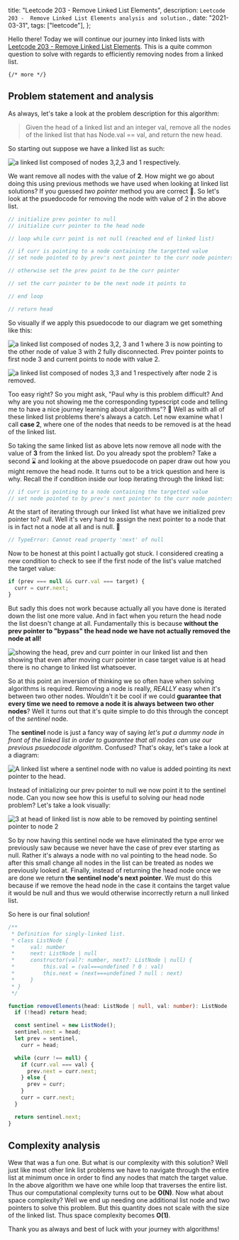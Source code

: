   title: "Leetcode 203 - Remove Linked List Elements",
  description: `Leetcode 203 -  Remove Linked List Elements analysis and solution.`,
  date: "2021-03-31",
  tags: ["leetcode"],
};

Hello there! Today we will continue our journey into linked lists with [Leetcode 203 - Remove Linked List Elements](https://leetcode.com/problems/remove-linked-list-elements/). This is a quite common question to solve with regards to efficiently removing nodes from a linked list.

`{/* more */}`

## Problem statement and analysis

As always, let's take a look at the problem description for this algorithm:

> Given the head of a linked list and an integer val, remove all the nodes of the linked list that has Node.val == val, and return the new head.

So starting out suppose we have a linked list as such:

<img
  src="./remove-linked-list-element-1.jpg"
  alt="a linked list composed of nodes 3,2,3 and 1 respectively."
/>

We want remove all nodes with the value of **2**. How might we go about doing this using previous methods we have used when looking at linked list solutions? If you guessed _two pointer_ method you are correct 🙌. So let's look at the psuedocode for removing the node with value of 2 in the above list.

```ts
// initialize prev pointer to null
// initialize curr pointer to the head node

// loop while curr point is not null (reached end of linked list)

// if curr is pointing to a node containing the targetted value
// set node pointed to by prev's next pointer to the curr node pointers next

// otherwise set the prev point to be the curr pointer

// set the curr pointer to be the next node it points to

// end loop

// return head
```

So visually if we apply this psuedocode to our diagram we get something like this:

<img
  src="./remove-linked-list-element-2.jpg"
  alt="a linked list composed of nodes 3,2, 3 and 1 where 3 is now pointing to the other node of value 3 with 2 fully disconnected. Prev pointer points to first node 3 and current points to node with value 2."
/>

<img
  src="./remove-linked-list-element-3.jpg"
  alt="a linked list composed of nodes 3,3 and 1 respectively after node 2 is removed."
/>

Too easy right? So you might ask, "Paul why is this problem difficult? And why are you not showing me the corresponding typescript code and telling me to have a nice journey learning about algorithms"? 🤔 Well as with all of these linked list problems there's always a catch. Let now examine what I call **case 2**, where one of the nodes that needs to be removed is at the head of the linked list.

So taking the same linked list as above lets now remove all node with the value of **3** from the linked list. Do you already spot the problem? Take a second ⌛ and looking at the above psuedocode on paper draw out how you might remove the head node. It turns out to be a trick question and here is why. Recall the if condition inside our loop iterating through the linked list:

```ts
// if curr is pointing to a node containing the targetted value
// set node pointed to by prev's next pointer to the curr node pointers next
```

At the start of iterating through our linked list what have we initialized prev pointer to? _null_. Well it's very hard to assign the next pointer to a node that is in fact not a node at all and is null. 🤯

```ts
// TypeError: Cannot read property 'next' of null
```

Now to be honest at this point I actually got stuck. I considered creating a new condition to check to see if the first node of the list's value matched the target value:

```ts
if (prev === null && curr.val === target) {
  curr = curr.next;
}
```

But sadly this does not work because actually all you have done is iterated down the list one more value. And in fact when you return the head node the list doesn't change at all. Fundamentally this is because **without the prev pointer to "bypass" the head node we have not actually removed the node at all!**

<img
  src="./remove-linked-list-element-4.jpg"
  alt="showing the head, prev and curr pointer in our linked list and then showing that even after moving curr pointer in case target value is at head there is no change to linked list whatsoever."
/>

So at this point an inversion of thinking we so often have when solving algorithms is required. Removing a node is really, _REALLY_ easy when it's between two other nodes. Wouldn't it be cool if we could **guarantee that every time we need to remove a node it is always between two other nodes**? Well it turns out that it's quite simple to do this through the concept of the _sentinel_ node.

The **sentinel** node is just a fancy way of saying _let's put a dummy node in front of the linked list in order to guarantee that all nodes can use our previous psuedocode algorithm_. Confused? That's okay, let's take a look at a diagram:

<img
  src="./remove-linked-list-element-5.jpg"
  alt="A linked list where a sentinel node with no value is added pointing its next pointer to the head."
/>

Instead of initializing our prev pointer to null we now point it to the sentinel node. Can you now see how this is useful to solving our head node problem? Let's take a look visually:

<img
  src="./remove-linked-list-element-6.jpg"
  alt="3 at head of linked list is now able to be removed by pointing sentinel pointer to node 2"
/>

So by now having this sentinel node we have eliminated the type error we previously saw because we never have the case of prev ever starting as null. Rather it's always a node with no val pointing to the head node. So after this small change all nodes in the list can be treated as nodes we previously looked at. Finally, instead of returning the head node once we are done we return **the sentinel node's next pointer**. We must do this because if we remove the head node in the case it contains the target value it would be null and thus we would otherwise incorrectly return a null linked list.

So here is our final solution!

```ts
/**
 * Definition for singly-linked list.
 * class ListNode {
 *     val: number
 *     next: ListNode | null
 *     constructor(val?: number, next?: ListNode | null) {
 *         this.val = (val===undefined ? 0 : val)
 *         this.next = (next===undefined ? null : next)
 *     }
 * }
 */

function removeElements(head: ListNode | null, val: number): ListNode | null {
  if (!head) return head;

  const sentinel = new ListNode();
  sentinel.next = head;
  let prev = sentinel,
    curr = head;

  while (curr !== null) {
    if (curr.val === val) {
      prev.next = curr.next;
    } else {
      prev = curr;
    }
    curr = curr.next;
  }

  return sentinel.next;
}
```

## Complexity analysis

Wew that was a fun one. But what is our complexity with this solution? Well just like most other link list problems we have to navigate through the entire list at minimum once in order to find any nodes that match the target value. In the above algorithm we have one while loop that traverses the entire list. Thus our computational complexity turns out to be **O(N)**. Now what about space complexity? Well we end up needing one additional list node and two pointers to solve this problem. But this quantity does not scale with the size of the linked list. Thus space complexity becomes **O(1)**.

Thank you as always and best of luck with your journey with algorithms!
